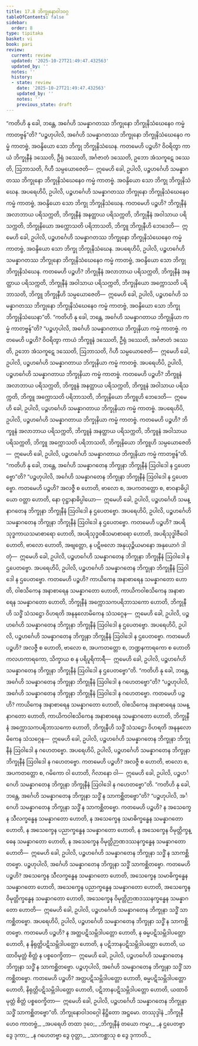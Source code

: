 ```yaml
---
title: 17.8 ဘိက္ခုနောဝါဒဝဂ္ဂ
tableOfContents: false
sidebar:
  order: 8
type: tipitaka
basket: vi
book: pari
review:
  current: review
  updated: '2025-10-27T21:49:47.432563'
  updated_by: ''
  notes: ''
  history:
  - state: review
    date: '2025-10-27T21:49:47.432563'
    updated_by: ''
    notes: ''
    previous_state: draft
---
```



<ReviewStatus review={frontmatter.review} showDetails={true} />

<HypothesisAnnotation frontmatter={frontmatter} />

<DynamicBreadcrumb />

<Division number="450" book="pari" e="ch" v="5" p="339">

<Paragraph number="2085" book="pari">
“ကတိဟိ နု ခေါ, ဘန္တေ, အင်္ဂေဟိ သမန္နာဂတဿ ဘိက္ခုနော ဘိက္ခုနိသံဃေနေဝ ကမ္မံ ကာတဗ္ဗန်”တိ?
</Paragraph>

<Paragraph number="2086" book="pari">
“ပဉ္စဟုပါလိ, အင်္ဂေဟိ သမန္နာဂတဿ ဘိက္ခုနော ဘိက္ခုနိသံဃေနေဝ ကမ္မံ ကာတဗ္ဗံ, အဝန္ဒိယော သော ဘိက္ခု ဘိက္ခုနိသံဃေန. ကတမေဟိ ပဉ္စဟိ? ဝိဝရိတွာ ကာယံ ဘိက္ခုနီနံ ဒဿေတိ, ဦရုံ ဒဿေတိ, အင်္ဂဇာတံ ဒဿေတိ, ဥဘော အံသကူဋေ ဒဿေတိ, ဩဘာသတိ, ဂိဟီ သမ္ပယောဇေတိ—  ဣမေဟိ ခေါ, ဥပါလိ, ပဉ္စဟင်္ဂေဟိ သမန္နာဂတဿ ဘိက္ခုနော ဘိက္ခုနိသံဃေနေဝ ကမ္မံ ကာတဗ္ဗံ. အဝန္ဒိယော သော ဘိက္ခု ဘိက္ခုနိသံဃေန.
</Paragraph>

<Paragraph number="2087" book="pari">
အပရေဟိပိ, ဥပါလိ, ပဉ္စဟင်္ဂေဟိ သမန္နာဂတဿ ဘိက္ခုနော ဘိက္ခုနိသံဃေနေဝ ကမ္မံ ကာတဗ္ဗံ, အဝန္ဒိယော သော ဘိက္ခု ဘိက္ခုနိသံဃေန. ကတမေဟိ ပဉ္စဟိ? ဘိက္ခုနီနံ အလာဘာယ ပရိသက္ကတိ, ဘိက္ခုနီနံ အနတ္ထာယ ပရိသက္ကတိ, ဘိက္ခုနီနံ အဝါသာယ ပရိသက္ကတိ, ဘိက္ခုနိယော အက္ကောသတိ ပရိဘာသတိ, ဘိက္ခူ ဘိက္ခုနီဟိ ဘေဒေတိ—  ဣမေဟိ ခေါ, ဥပါလိ, ပဉ္စဟင်္ဂေဟိ သမန္နာဂတဿ ဘိက္ခုနော ဘိက္ခုနိသံဃေနေဝ ကမ္မံ ကာတဗ္ဗံ, အဝန္ဒိယော သော ဘိက္ခု ဘိက္ခုနိသံဃေန.
</Paragraph>

<Paragraph number="2088" book="pari">
အပရေဟိပိ, ဥပါလိ, ပဉ္စဟင်္ဂေဟိ သမန္နာဂတဿ ဘိက္ခုနော ဘိက္ခုနိသံဃေနေဝ ကမ္မံ ကာတဗ္ဗံ, အဝန္ဒိယော သော ဘိက္ခု ဘိက္ခုနိသံဃေန. ကတမေဟိ ပဉ္စဟိ? ဘိက္ခုနီနံ အလာဘာယ ပရိသက္ကတိ, ဘိက္ခုနီနံ အနတ္ထာယ ပရိသက္ကတိ, ဘိက္ခုနီနံ အဝါသာယ ပရိသက္ကတိ, ဘိက္ခုနိယော အက္ကောသတိ ပရိဘာသတိ, ဘိက္ခူ ဘိက္ခုနီဟိ သမ္ပယောဇေတိ—  ဣမေဟိ ခေါ, ဥပါလိ, ပဉ္စဟင်္ဂေဟိ သမန္နာဂတဿ ဘိက္ခုနော ဘိက္ခုနိသံဃေနေဝ ကမ္မံ ကာတဗ္ဗံ, အဝန္ဒိယော သော ဘိက္ခု ဘိက္ခုနိသံဃေနာ”တိ.
</Paragraph>

</Division>
<Division number="451" book="pari" e="ch" v="5" p="339">

<Paragraph number="2089" book="pari">
“ကတိဟိ နု ခေါ, ဘန္တေ, အင်္ဂေဟိ သမန္နာဂတာယ ဘိက္ခုနိယာ ကမ္မံ ကာတဗ္ဗန်”တိ?
</Paragraph>

<Paragraph number="2090" book="pari">
“ပဉ္စဟုပါလိ, အင်္ဂေဟိ သမန္နာဂတာယ ဘိက္ခုနိယာ ကမ္မံ ကာတဗ္ဗံ. ကတမေဟိ ပဉ္စဟိ? ဝိဝရိတွာ ကာယံ ဘိက္ခူနံ ဒဿေတိ, ဦရုံ ဒဿေတိ, အင်္ဂဇာတံ ဒဿေတိ, ဥဘော အံသကူဋေ ဒဿေတိ, ဩဘာသတိ, ဂိဟီ သမ္ပယောဇေတိ—  ဣမေဟိ ခေါ, ဥပါလိ, ပဉ္စဟင်္ဂေဟိ သမန္နာဂတာယ ဘိက္ခုနိယာ ကမ္မံ ကာတဗ္ဗံ.
</Paragraph>

<Paragraph number="2091" book="pari">
အပရေဟိပိ, ဥပါလိ, ပဉ္စဟင်္ဂေဟိ သမန္နာဂတာယ ဘိက္ခုနိယာ ကမ္မံ ကာတဗ္ဗံ. ကတမေဟိ ပဉ္စဟိ? ဘိက္ခူနံ အလာဘာယ ပရိသက္ကတိ, ဘိက္ခူနံ အနတ္ထာယ ပရိသက္ကတိ, ဘိက္ခူနံ အဝါသာယ ပရိသက္ကတိ, ဘိက္ခူ အက္ကောသတိ ပရိဘာသတိ, ဘိက္ခုနိယော ဘိက္ခူဟိ ဘေဒေတိ—  ဣမေဟိ ခေါ, ဥပါလိ, ပဉ္စဟင်္ဂေဟိ သမန္နာဂတာယ ဘိက္ခုနိယာ ကမ္မံ ကာတဗ္ဗံ.
</Paragraph>

<Paragraph number="2092" book="pari">
အပရေဟိပိ, ဥပါလိ, ပဉ္စဟင်္ဂေဟိ သမန္နာဂတာယ ဘိက္ခုနိယာ ကမ္မံ ကာတဗ္ဗံ. ကတမေဟိ ပဉ္စဟိ? ဘိက္ခူနံ အလာဘာယ ပရိသက္ကတိ, ဘိက္ခူနံ အနတ္ထာယ ပရိသက္ကတိ, ဘိက္ခူနံ အဝါသာယ ပရိသက္ကတိ, ဘိက္ခူ အက္ကောသတိ ပရိဘာသတိ, ဘိက္ခုနိယော ဘိက္ခူဟိ သမ္ပယောဇေတိ—  ဣမေဟိ ခေါ, ဥပါလိ, ပဉ္စဟင်္ဂေဟိ သမန္နာဂတာယ ဘိက္ခုနိယာ ကမ္မံ ကာတဗ္ဗန်”တိ.
</Paragraph>

</Division>
<Division number="452" book="pari" e="ch" v="5" p="340">

<Paragraph number="2093" book="pari">
“ကတိဟိ နု ခေါ, ဘန္တေ, အင်္ဂေဟိ သမန္နာဂတေန ဘိက္ခုနာ ဘိက္ခုနီနံ ဩဝါဒေါ န ဌပေတဗ္ဗော”တိ?
</Paragraph>

<Paragraph number="2094" book="pari">
“ပဉ္စဟုပါလိ, အင်္ဂေဟိ သမန္နာဂတေန ဘိက္ခုနာ ဘိက္ခုနီနံ ဩဝါဒေါ န ဌပေတဗ္ဗော. ကတမေဟိ ပဉ္စဟိ? အလဇ္ဇီ စ ဟောတိ, ဗာလော စ, အပကတတ္တော စ, စာဝနာဓိပ္ပါယော ဝတ္တာ ဟောတိ, နော ဝုဋ္ဌာနာဓိပ္ပါယော—  ဣမေဟိ ခေါ, ဥပါလိ, ပဉ္စဟင်္ဂေဟိ သမန္နာဂတေန ဘိက္ခုနာ ဘိက္ခုနီနံ ဩဝါဒေါ န ဌပေတဗ္ဗော.
</Paragraph>

<Paragraph number="2095" book="pari">
အပရေဟိပိ, ဥပါလိ, ပဉ္စဟင်္ဂေဟိ သမန္နာဂတေန ဘိက္ခုနာ ဘိက္ခုနီနံ ဩဝါဒေါ န ဌပေတဗ္ဗော. ကတမေဟိ ပဉ္စဟိ? အပရိသုဒ္ဓကာယသမာစာရော ဟောတိ, အပရိသုဒ္ဓဝစီသမာစာရော ဟောတိ, အပရိသုဒ္ဓါဇီဝေါ ဟောတိ, ဗာလော ဟောတိ, အဗျတ္တော, န ပဋိဗလော အနုယုဉ္ဇိယမာနော အနုယောဂံ ဒါတုံ—  ဣမေဟိ ခေါ, ဥပါလိ, ပဉ္စဟင်္ဂေဟိ သမန္နာဂတေန ဘိက္ခုနာ ဘိက္ခုနီနံ ဩဝါဒေါ န ဌပေတဗ္ဗော.
</Paragraph>

<Paragraph number="2096" book="pari">
အပရေဟိပိ, ဥပါလိ, ပဉ္စဟင်္ဂေဟိ သမန္နာဂတေန ဘိက္ခုနာ ဘိက္ခုနီနံ ဩဝါဒေါ န ဌပေတဗ္ဗော. ကတမေဟိ ပဉ္စဟိ? ကာယိကေန အနာစာရေန သမန္နာဂတော ဟောတိ, ဝါစသိကေန အနာစာရေန သမန္နာဂတော ဟောတိ, ကာယိကဝါစသိကေန အနာစာရေန သမန္နာဂတော ဟောတိ, ဘိက္ခုနီနံ အက္ကောသကပရိဘာသကော ဟောတိ, ဘိက္ခုနီဟိ သဒ္ဓိံ သံသဋ္ဌော ဝိဟရတိ အနနုလောမိကေန သံသဂ္ဂေန—  ဣမေဟိ ခေါ, ဥပါလိ, ပဉ္စဟင်္ဂေဟိ သမန္နာဂတေန ဘိက္ခုနာ ဘိက္ခုနီနံ ဩဝါဒေါ န ဌပေတဗ္ဗော.
</Paragraph>

<Paragraph number="2097" book="pari">
အပရေဟိပိ, ဥပါလိ, ပဉ္စဟင်္ဂေဟိ သမန္နာဂတေန ဘိက္ခုနာ ဘိက္ခုနီနံ ဩဝါဒေါ န ဌပေတဗ္ဗော. ကတမေဟိ ပဉ္စဟိ? အလဇ္ဇီ စ ဟောတိ, ဗာလော စ, အပကတတ္တော စ, ဘဏ္ဍနကာရကော စ ဟောတိ ကလဟကာရကော, သိက္ခာယ စ န ပရိပူရိကာရီ—  ဣမေဟိ ခေါ, ဥပါလိ, ပဉ္စဟင်္ဂေဟိ သမန္နာဂတေန ဘိက္ခုနာ ဘိက္ခုနီနံ ဩဝါဒေါ န ဌပေတဗ္ဗော”တိ.
</Paragraph>

</Division>
<Division number="453" book="pari" e="ch" v="5" p="341">

<Paragraph number="2098" book="pari">
“ကတိဟိ နု ခေါ, ဘန္တေ, အင်္ဂေဟိ သမန္နာဂတေန ဘိက္ခုနာ ဘိက္ခုနီနံ ဩဝါဒေါ န ဂဟေတဗ္ဗော”တိ?
</Paragraph>

<Paragraph number="2099" book="pari">
“ပဉ္စဟုပါလိ, အင်္ဂေဟိ သမန္နာဂတေန ဘိက္ခုနာ ဘိက္ခုနီနံ ဩဝါဒေါ န ဂဟေတဗ္ဗော. ကတမေဟိ ပဉ္စဟိ? ကာယိကေန အနာစာရေန သမန္နာဂတော ဟောတိ, ဝါစသိကေန အနာစာရေန သမန္နာဂတော ဟောတိ, ကာယိကဝါစသိကေန အနာစာရေန သမန္နာဂတော ဟောတိ, ဘိက္ခုနီနံ အက္ကောသကပရိဘာသကော ဟောတိ, ဘိက္ခုနီဟိ သဒ္ဓိံ သံသဋ္ဌော ဝိဟရတိ အနနုလောမိကေန သံသဂ္ဂေန—  ဣမေဟိ ခေါ, ဥပါလိ, ပဉ္စဟင်္ဂေဟိ သမန္နာဂတေန ဘိက္ခုနာ ဘိက္ခုနီနံ ဩဝါဒေါ န ဂဟေတဗ္ဗော.
</Paragraph>

<Paragraph number="2100" book="pari">
အပရေဟိပိ, ဥပါလိ, ပဉ္စဟင်္ဂေဟိ သမန္နာဂတေန ဘိက္ခုနာ ဘိက္ခုနီနံ ဩဝါဒေါ န ဂဟေတဗ္ဗော. ကတမေဟိ ပဉ္စဟိ? အလဇ္ဇီ စ ဟောတိ, ဗာလော စ, အပကတတ္တော စ, ဂမိကော ဝါ ဟောတိ, ဂိလာနော ဝါ—  ဣမေဟိ ခေါ, ဥပါလိ, ပဉ္စဟင်္ဂေဟိ သမန္နာဂတေန ဘိက္ခုနာ ဘိက္ခုနီနံ ဩဝါဒေါ န ဂဟေတဗ္ဗော”တိ.
</Paragraph>

</Division>
<Division number="454" book="pari" e="ch" v="5" p="341">

<Paragraph number="2101" book="pari">
“ကတိဟိ နု ခေါ, ဘန္တေ, အင်္ဂေဟိ သမန္နာဂတေန ဘိက္ခုနာ သဒ္ဓိံ န သာကစ္ဆိတဗ္ဗော”တိ?
</Paragraph>

<Paragraph number="2102" book="pari">
“ပဉ္စဟုပါလိ, အင်္ဂေဟိ သမန္နာဂတေန ဘိက္ခုနာ သဒ္ဓိံ န သာကစ္ဆိတဗ္ဗော. ကတမေဟိ ပဉ္စဟိ? န အသေက္ခေန သီလက္ခန္ဓေန သမန္နာဂတော ဟောတိ, န အသေက္ခေန သမာဓိက္ခန္ဓေန သမန္နာဂတော ဟောတိ, န အသေက္ခေန ပညာက္ခန္ဓေန သမန္နာဂတော ဟောတိ, န အသေက္ခေန ဝိမုတ္တိက္ခန္ဓေန သမန္နာဂတော ဟောတိ, န အသေက္ခေန ဝိမုတ္တိဉာဏဒဿနက္ခန္ဓေန သမန္နာဂတော ဟောတိ—  ဣမေဟိ ခေါ, ဥပါလိ, ပဉ္စဟင်္ဂေဟိ သမန္နာဂတေန ဘိက္ခုနာ သဒ္ဓိံ န သာကစ္ဆိတဗ္ဗော. ပဉ္စဟုပါလိ, အင်္ဂေဟိ သမန္နာဂတေန ဘိက္ခုနာ သဒ္ဓိံ သာကစ္ဆိတဗ္ဗော. ကတမေဟိ ပဉ္စဟိ? အသေက္ခေန သီလက္ခန္ဓေန သမန္နာဂတော ဟောတိ, အသေက္ခေန သမာဓိက္ခန္ဓေန သမန္နာဂတော ဟောတိ, အသေက္ခေန ပညာက္ခန္ဓေန သမန္နာဂတော ဟောတိ, အသေက္ခေန ဝိမုတ္တိက္ခန္ဓေန သမန္နာဂတော ဟောတိ, အသေက္ခေန ဝိမုတ္တိဉာဏဒဿနက္ခန္ဓေန သမန္နာဂတော ဟောတိ—  ဣမေဟိ ခေါ, ဥပါလိ, ပဉ္စဟင်္ဂေဟိ သမန္နာဂတေန ဘိက္ခုနာ သဒ္ဓိံ သာကစ္ဆိတဗ္ဗော.
</Paragraph>

<Paragraph number="2103" book="pari">
အပရေဟိပိ, ဥပါလိ, ပဉ္စဟင်္ဂေဟိ သမန္နာဂတေန ဘိက္ခုနာ သဒ္ဓိံ န သာကစ္ဆိတဗ္ဗော. ကတမေဟိ ပဉ္စဟိ? န အတ္ထပဋိသမ္ဘိဒါပတ္တော ဟောတိ, န ဓမ္မပဋိသမ္ဘိဒါပတ္တော ဟောတိ, န နိရုတ္တိပဋိသမ္ဘိဒါပတ္တော ဟောတိ, န ပဋိဘာနပဋိသမ္ဘိဒါပတ္တော ဟောတိ, ယထာဝိမုတ္တံ စိတ္တံ န ပစ္စဝေက္ခိတာ—  ဣမေဟိ ခေါ, ဥပါလိ, ပဉ္စဟင်္ဂေဟိ သမန္နာဂတေန ဘိက္ခုနာ သဒ္ဓိံ န သာကစ္ဆိတဗ္ဗော. ပဉ္စဟုပါလိ, အင်္ဂေဟိ သမန္နာဂတေန ဘိက္ခုနာ သဒ္ဓိံ သာကစ္ဆိတဗ္ဗော. ကတမေဟိ ပဉ္စဟိ? အတ္ထပဋိသမ္ဘိဒါပတ္တော ဟောတိ, ဓမ္မပဋိသမ္ဘိဒါပတ္တော ဟောတိ, နိရုတ္တိပဋိသမ္ဘိဒါပတ္တော ဟောတိ, ပဋိဘာနပဋိသမ္ဘိဒါပတ္တော ဟောတိ, ယထာဝိမုတ္တံ စိတ္တံ ပစ္စဝေက္ခိတာ—  ဣမေဟိ ခေါ, ဥပါလိ, ပဉ္စဟင်္ဂေဟိ သမန္နာဂတေန ဘိက္ခုနာ သဒ္ဓိံ သာကစ္ဆိတဗ္ဗော”တိ.

</Paragraph>
</Division>

<Paragraph number="2104" type="center" book="pari">
ဘိက္ခုနောဝါဒဝဂ္ဂေါ နိဋ္ဌိတော အဋ္ဌမော.



</Paragraph>

<Paragraph number="2105" type="center" book="pari">
တဿုဒ္ဒါနံ


</Paragraph>

<Paragraph number="2106" type="verses" book="pari">
_ဘိက္ခုနီဟေဝ ကာတဗ္ဗံ,_  
_အပရေဟိ တထာ ဒုဝေ;_  
_ဘိက္ခုနီနံ တယော ကမ္မာ,_  
_န ဌပေတဗ္ဗာ ဒွေ ဒုကာ;_  
_န ဂဟေတဗ္ဗာ ဒွေ ဝုတ္တာ,_  
_သာကစ္ဆာသု စ ဒွေ ဒုကာတိ._
</Paragraph>